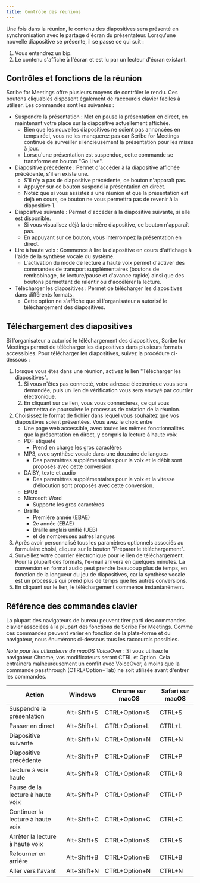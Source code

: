 ```yaml
---
title: Contrôle des réunions
---
```



Une fois dans la réunion, le contenu des diapositives sera présenté en synchronisation avec le partage d'écran du présentateur. Lorsqu'une nouvelle diapositive se présente, il se passe ce qui suit :
1. Vous entendrez un bip.
1. Le contenu s'affiche à l'écran et est lu par un lecteur d'écran existant.

## Contrôles et fonctions de la réunion

Scribe for Meetings offre plusieurs moyens de contrôler le rendu. Ces boutons cliquables disposent également de raccourcis clavier faciles à utiliser. Les commandes sont les suivantes :
* Suspendre la présentation : Met en pause la présentation en direct, en maintenant votre place sur la diapositive actuellement affichée.      
    * Bien que les nouvelles diapositives ne soient pas annoncées en temps réel, vous ne les manquerez pas car Scribe for Meetings continue de surveiller silencieusement la présentation pour les mises à jour.
    * Lorsqu'une présentation est suspendue, cette commande se transforme en bouton "Go Live".
* Diapositive précédente : Permet d'accéder à la diapositive affichée précédente, s'il en existe une.
    * S'il n'y a pas de diapositive précédente, ce bouton n'apparaît pas.
    * Appuyer sur ce bouton suspend la présentation en direct.
    * Notez que si vous assistez à une réunion et que la présentation est déjà en cours, ce bouton ne vous permettra pas de revenir à la diapositive 1.
* Diapositive suivante : Permet d'accéder à la diapositive suivante, si elle est disponible.
    * Si vous visualisez déjà la dernière diapositive, ce bouton n'apparaît pas.
    * En appuyant sur ce bouton, vous interrompez la présentation en direct.
* Lire à haute voix : Commence à lire la diapositive en cours d'affichage à l'aide de la synthèse vocale du système.
    * L'activation du mode de lecture à haute voix permet d'activer des commandes de transport supplémentaires (boutons de rembobinage, de lecture/pause et d'avance rapide) ainsi que des boutons permettant de ralentir ou d'accélérer la lecture.
* Télécharger les diapositives : Permet de télécharger les diapositives dans différents formats.
    * Cette option ne s'affiche que si l'organisateur a autorisé le téléchargement des diapositives.

## Téléchargement des diapositives

Si l'organisateur a autorisé le téléchargement des diapositives, Scribe for Meetings permet de télécharger les diapositives dans plusieurs formats accessibles. Pour télécharger les diapositives, suivez la procédure ci-dessous :
1. lorsque vous êtes dans une réunion, activez le lien "Télécharger les diapositives".
	1. Si vous n'êtes pas connecté, votre adresse électronique vous sera demandée, puis un lien de vérification vous sera envoyé par courrier électronique.
	1. En cliquant sur ce lien, vous vous connecterez, ce qui vous permettra de poursuivre le processus de création de la réunion.
1. Choisissez le format de fichier dans lequel vous souhaitez que vos diapositives soient présentées. Vous avez le choix entre
    * Une page web accessible, avec toutes les mêmes fonctionnalités que la présentation en direct, y compris la lecture à haute voix
    * PDF étiqueté
        * Prend en charge les gros caractères
    * MP3, avec synthèse vocale dans une douzaine de langues
        * Des paramètres supplémentaires pour la voix et le débit sont proposés avec cette conversion.
    * DAISY, texte et audio
        * Des paramètres supplémentaires pour la voix et la vitesse d'élocution sont proposés avec cette conversion.
    * EPUB
    * Microsoft Word
        * Supporte les gros caractères
    * Braille
        * Première année (EBAE)
        * 2e année (EBAE)
        * Braille anglais unifié (UEB)
        * et de nombreuses autres langues
1. Après avoir personnalisé tous les paramètres optionnels associés au formulaire choisi, cliquez sur le bouton "Préparer le téléchargement".
1. Surveillez votre courrier électronique pour le lien de téléchargement. Pour la plupart des formats, l'e-mail arrivera en quelques minutes. La conversion en format audio peut prendre beaucoup plus de temps, en fonction de la longueur du jeu de diapositives, car la synthèse vocale est un processus qui prend plus de temps que les autres conversions.
1. En cliquant sur le lien, le téléchargement commence instantanément.

## Référence des commandes clavier

La plupart des navigateurs de bureau peuvent tirer parti des commandes clavier associées à la plupart des fonctions de Scribe For Meetings. Comme ces commandes peuvent varier en fonction de la plate-forme et du navigateur, nous énumérons ci-dessous tous les raccourcis possibles.

*Note pour les utilisateurs de macOS VoiceOver* : Si vous utilisez le navigateur Chrome, vos modificateurs seront CTRL et Option. Cela entraînera malheureusement un conflit avec VoiceOver, à moins que la commande passthrough (CTRL+Option+Tab) ne soit utilisée avant d'entrer les commandes.

Action | Windows | Chrome sur macOS | Safari sur macOS
--- | --- | --- | ---
Suspendre la présentation | Alt+Shift+S | CTRL+Option+S | CTRL+S
Passer en direct | Alt+Shift+L | CTRL+Option+L | CTRL+L
Diapositive suivante | Alt+Shift+N | CTRL+Option+N | CTRL+N
Diapositive précédente | Alt+Shift+P | CTRL+Option+P | CTRL+P
Lecture à voix haute | Alt+Shift+R | CTRL+Option+R | CTRL+R
Pause de la lecture à haute voix | Alt+Shift+P | CTRL+Option+P | CTRL+P
Continuer la lecture à haute voix | Alt+Shift+C | CTRL+Option+C | CTRL+C
Arrêter la lecture à haute voix | Alt+Shift+S | CTRL+Option+S | CTRL+S
Retourner en arrière | Alt+Shift+B | CTRL+Option+B | CTRL+B
Aller vers l'avant | Alt+Shift+N | CTRL+Option+N | CTRL+N

